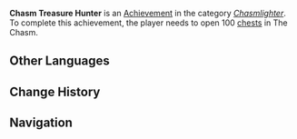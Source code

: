 {{Achievement Infobox
|title        = Chasm Treasure Hunter
|id           = 80152
|order id     = 0152
|category     = Chasmlighter
|description  = Open 100 [[chests]] in The Chasm.
|requirements = 
|primogems    = 10
|tracking     = 
|topic        = Chests
|set          = Chasm Treasure Hunter
|tier         = 2
|tiers_total  = 3
|tier1        = Chasm Treasure Hunter (Tier 1)
|tier2        = Chasm Treasure Hunter (Tier 2)
|tier3        = Chasm Treasure Hunter (Tier 3)
|prev         = Chasm Treasure Hunter (Tier 1)
|next         = Chasm Treasure Hunter (Tier 3)
}}
'''Chasm Treasure Hunter''' is an [[Achievement]] in the category ''[[Chasmlighter]]''. To complete this achievement, the player needs to open 100 [[chests]] in The Chasm.
<!--
==Trivia==

==Video Guides==
{{EVT
|video1   = 
|caption1 = 
}}
-->
==Other Languages==
{{Transclude|Chasm Treasure Hunter|Other Languages}}

==Change History==
{{Change History|2.6}}
<!--
==References==
{{Reflist}}
-->
==Navigation==
{{Achievement Navbox|Chasmlighter}}